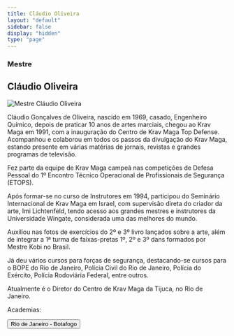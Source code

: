 ```yaml
---
title: Cláudio Oliveira
layout: "default"
sidebar: false
display: "hidden"
type: "page"
---
```



<h3 className="font-semibold">Mestre</h3>
<h2 className="text-3xl font-semibold">Cláudio Oliveira</h2>

<Image
  src="/pt/images/federacao/instrutores/claudio-oliveira.jpg"
  alt="Mestre Cláudio Oliveira"
  width={800}
  height={400}
  className="float-right mt-6 mb-4 ml-6 h-auto w-sm max-w-1/2"
/>

Cláudio Gonçalves de Oliveira, nascido em 1969, casado, Engenheiro Químico, depois de praticar 10 anos de artes marciais, chegou ao Krav Maga em 1991, com a inauguração do Centro de Krav Maga Top Defense.
Acompanhou e colaborou em todos os passos da divulgação do Krav Maga, estando presente em várias matérias de jornais, revistas e grandes programas de televisão.

Fez parte da equipe de Krav Maga campeã nas competições de Defesa Pessoal do 1º Encontro Técnico Operacional de Profissionais de Segurança (ETOPS).

Após formar-se no curso de Instrutores em 1994, participou do Seminário Internacional de Krav Maga em Israel, com supervisão direta do criador da arte, Imi Lichtenfeld, tendo acesso aos grandes mestres e instrutores da Universidade Wingate, considerada uma das melhores do mundo.

Auxiliou nas fotos de exercícios do 2º e 3º livro lançados sobre a arte, além de integrar a 1ª turma de faixas-pretas 1º, 2º e 3º dans formados por Mestre Kobi no Brasil.

Já deu vários cursos para forças de segurança, destacando-se cursos para o BOPE do Rio de Janeiro, Polícia Civil do Rio de Janeiro, Polícia do Exército, Polícia Rodoviária Federal, entre outros.

Atualmente é o Diretor do Centro de Krav Maga da Tijuca, no Rio de Janeiro.

Academias:

<div asChild className="mt-6 w-full">
  <Button
    asChild
    size="free"
    className="mx-auto bg-red-500 text-center text-xl hover:cursor-pointer">
    <Link href="/academias/brasil/rio-de-janeiro/botafogo">
      Rio de Janeiro - Botafogo
    </Link>
  </Button>
</div>
